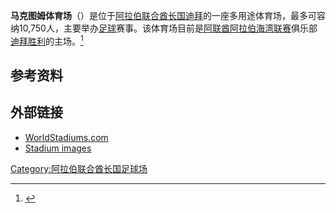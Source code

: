 '''马克图姆体育场'''（{{lang-ar|ملعب آل مكتوم}}）是位于[[阿拉伯联合酋长国|阿拉伯联合酋长国]][[迪拜|迪拜]]的一座多用途体育场，最多可容纳10,750人，主要举办[[足球|足球]]赛事。该体育场目前是[[阿联酋阿拉伯海湾联赛|阿联酋阿拉伯海湾联赛]]俱乐部[[迪拜胜利体育俱乐部|迪拜胜利]]的主场。<ref>{{Cite web |url=http://uae.agleague.ae/en/club/al-nasr.html |title=存档副本 |accessdate=2016-08-28 |archive-date=2016-09-09 |archive-url=https://web.archive.org/web/20160909203811/http://uae.agleague.ae/en/club/al-nasr.html |dead-url=yes }}</ref>

==参考资料==
{{Reflist}}

==外部链接==
*[https://web.archive.org/web/20180702040651/http://www.worldstadiums.com/stadium_pictures/middle_east/uae/dubai_al_nasr.shtml WorldStadiums.com]
*[http://stadiumdb.com/stadiums/uae/al_maktoum_stadium Stadium images] {{Wayback|url=http://stadiumdb.com/stadiums/uae/al_maktoum_stadium |date=20160406071236 }}
{{coord|25|14|24|N|55|18|47|E|display=title|format=dms|type:landmark_scale:3000}}
{{DEFAULTSORT:Maktoum}}
[[Category:阿拉伯联合酋长国足球场|Category:阿拉伯联合酋长国足球场]]